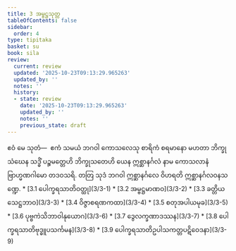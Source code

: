 ```yaml
---
title: 3 အမ္ဗဋ္ဌသုတ္တ
tableOfContents: false
sidebar:
  order: 4
type: tipitaka
basket: su
book: sila
review:
  current: review
  updated: '2025-10-23T09:13:29.965263'
  updated_by: ''
  notes: ''
  history:
  - state: review
    date: '2025-10-23T09:13:29.965263'
    updated_by: ''
    notes: ''
    previous_state: draft
---
```



<ReviewStatus review={frontmatter.review} showDetails={true} />

<HypothesisAnnotation frontmatter={frontmatter} />

<DynamicBreadcrumb />

<Division number="254" book="sila" e="ch" v="6" p="82">

<Paragraph number="347" book="sila">
ဧဝံ မေ သုတံ—  ဧကံ သမယံ ဘဂဝါ ကောသလေသု စာရိကံ စရမာနော မဟတာ ဘိက္ခုသံဃေန သဒ္ဓိံ ပဉ္စမတ္တေဟိ ဘိက္ခုသတေဟိ ယေန ဣစ္ဆာနင်္ဂလံ နာမ ကောသလာနံ ဗြာဟ္မဏဂါမော တဒဝသရိ. တတြ သုဒံ ဘဂဝါ ဣစ္ဆာနင်္ဂလေ ဝိဟရတိ ဣစ္ဆာနင်္ဂလဝနသဏ္ဍေ.

</Paragraph>
</Division>

<TableOfContents book="sila" section="3">
* [3.1 ပေါက္ခရသာတိဝတ္ထု](3/3-1)
* [3.2 အမ္ဗဋ္ဌမာဏဝ](3/3-2)
* [3.3 ခတ္တိယသေဋ္ဌဘာဝ](3/3-3)
* [3.4 ဝိဇ္ဇာစရဏကထာ](3/3-4)
* [3.5 စတုအပါယမုခ](3/3-5)
* [3.6 ပုဗ္ဗကဲသိဘာဝါနုယောဂ](3/3-6)
* [3.7 ဒွေလက္ခဏာဒဿန](3/3-7)
* [3.8 ပေါက္ခရသာတိဗုဒ္ဓူပသင်္ကမန](3/3-8)
* [3.9 ပေါက္ခရသာတိဥပါသကတ္တပဋိဝေဒနာ](3/3-9)
</TableOfContents>